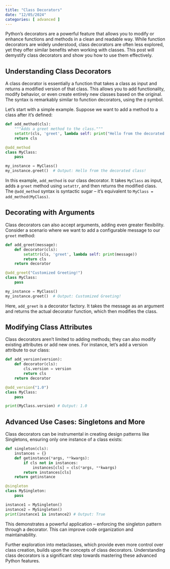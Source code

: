```yaml
---
title: "Class Decorators"
date: "12/05/2024"
categories: [ advanced ]
---
```



Python's decorators are a powerful feature that allows you to modify or enhance functions and methods in a clean and readable way.  While function decorators are widely understood, class decorators are often less explored, yet they offer similar benefits when working with classes. This post will demystify class decorators and show you how to use them effectively.

## Understanding Class Decorators

A class decorator is essentially a function that takes a class as input and returns a modified version of that class. This allows you to add functionality, modify behavior, or even create entirely new classes based on the original.  The syntax is remarkably similar to function decorators, using the `@` symbol.

Let's start with a simple example.  Suppose we want to add a method to a class after it's defined:

```python
def add_method(cls):
    """Adds a greet method to the class."""
    setattr(cls, 'greet', lambda self: print("Hello from the decorated class!"))
    return cls

@add_method
class MyClass:
    pass

my_instance = MyClass()
my_instance.greet()  # Output: Hello from the decorated class!
```

In this example, `add_method` is our class decorator. It takes `MyClass` as input, adds a `greet` method using `setattr`, and then returns the modified class.  The `@add_method` syntax is syntactic sugar – it's equivalent to `MyClass = add_method(MyClass)`.

## Decorating with Arguments

Class decorators can also accept arguments, adding even greater flexibility. Consider a scenario where we want to add a configurable message to our `greet` method:

```python
def add_greet(message):
    def decorator(cls):
        setattr(cls, 'greet', lambda self: print(message))
        return cls
    return decorator

@add_greet("Customized Greeting!")
class MyClass:
    pass

my_instance = MyClass()
my_instance.greet()  # Output: Customized Greeting!
```

Here, `add_greet` is a decorator factory. It takes the message as an argument and returns the actual decorator function, which then modifies the class.

##  Modifying Class Attributes

Class decorators aren't limited to adding methods; they can also modify existing attributes or add new ones.  For instance, let's add a version attribute to our class:

```python
def add_version(version):
    def decorator(cls):
        cls.version = version
        return cls
    return decorator

@add_version("1.0")
class MyClass:
    pass

print(MyClass.version) # Output: 1.0
```

##  Advanced Use Cases:  Singletons and More

Class decorators can be instrumental in creating design patterns like Singletons, ensuring only one instance of a class exists:

```python
def singleton(cls):
    instances = {}
    def getinstance(*args, **kwargs):
        if cls not in instances:
            instances[cls] = cls(*args, **kwargs)
        return instances[cls]
    return getinstance

@singleton
class MySingleton:
    pass

instance1 = MySingleton()
instance2 = MySingleton()
print(instance1 is instance2) # Output: True
```

This demonstrates a powerful application – enforcing the singleton pattern through a decorator.  This can improve code organization and maintainability.


Further exploration into metaclasses, which provide even more control over class creation, builds upon the concepts of class decorators.  Understanding class decorators is a significant step towards mastering these advanced Python features.

